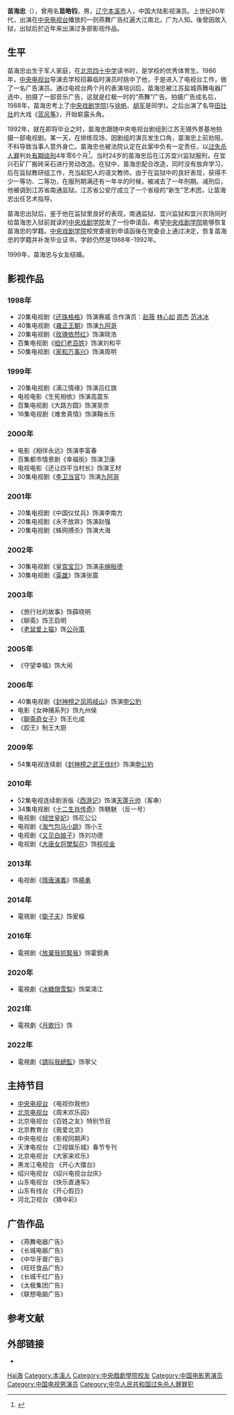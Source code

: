 {{艺人
| 姓名     = 苗海忠
| 类型     = 男艺人
| 图片     = 
| 图片尺寸 = 
| 图片简介 = 
| 原名     = 苗皓钧
| 外文名   = 
| 外文     = 
| 罗马拼音 = 
| 英文名   = 
| 绰号     = 阿苗
| 其他艺名 = 
| 国籍     = {{PRC}}
| 民族     = 汉族
| 籍贯     = 
| 出生日期 = {{Birth_date_and_age|1968|10|6}}
| 出生地点 = {{CHN}}[[辽宁省|辽宁]][[本溪市|本溪市]]
| 生肖     = 
| 星座     = 
| 逝世日期 = 
| 逝世地点 = 
| 职业     = [[演員|演員]](影视、话剧)、广告艺员、[[主持人|主持人]]、剧照师
| 语言     = [[汉语|汉语]]
| 三围     = 
| 血型     = 
| 身高     = 
| 体重     = 
| 教育程度 = [[中央戏剧学院|中央戏剧学院]]88级本科毕业
| 网站  = 
}}
'''苗海忠'''（{{bd|1968年|10月6日|catIdx=M苗}}），曾用名'''苗皓钧'''，男，[[辽宁省|辽宁]][[本溪市|本溪市]]人，中国大陆影视演员。上世纪80年代，出演在[[中国中央电视台|中央电视台]]播放的一则燕舞广告红遍大江南北，广为人知。後曾因故入狱，出狱后於近年来出演过多部影视作品。

== 生平 ==
苗海忠出生于军人家庭，在[[北京四十中学|北京四十中学]]读书时，是学校的优秀体育生。1986年，[[中国中央电视台|中央电视台]]导演去学校招募临时演员时挑中了他，于是进入了电视台工作，做了一名广告演员。通过电视台两个月的表演培训后，苗海忠被江苏盐城燕舞电器厂选中，拍摄了一部音乐广告，这就是红极一时的“燕舞”广告。拍摄广告成名后，1988年，苗海忠考上了[[中央戏剧学院|中央戏剧学院]](与[[徐帆|徐帆]]、[[胡军|胡军]]是同学)。之后出演了名导[[田壮壮|田壮壮]]的大戏《[[蓝风筝|蓝风筝]]》，开始崭露头角。

1992年，就在即将毕业之时，苗海忠跟随中央电视台剧组到江苏无锡外景基地拍摄一部电视剧。某一天，在排练现场，因剧组的演员发生口角，苗海忠上前劝阻，不料导致当事人意外身亡。苗海忠也被法院认定在此案中负有一定责任，以[[过失杀人罪|过失杀人罪]]判处[[有期徒刑|有期徒刑]]4年零6个月<ref>{{Cite web |url=http://news.163.com/09/0608/03/5B8OHCQM000120GR.html |title=苗海忠 “燕舞”后 平常心 |access-date=2010-05-19 |archive-url=https://web.archive.org/web/20160305025027/http://news.163.com/09/0608/03/5B8OHCQM000120GR.html |archive-date=2016-03-05 |dead-url=yes }}</ref>。当时24岁的苗海忠后在江苏宜兴监狱服刑，在宜兴石矿厂搬砖采石进行劳动改造。在狱中，苗海忠配合改造，同时没有放弃学习，后在监狱教研组工作，充当起犯人的语文教师。由于在监狱中的良好表现，获得不少一等功、二等功，在服刑期满还有一年半的时候，被减去了一年刑期。减刑后，他被调到江苏省南通监狱。江苏省公安厅成立了一个省级的“新生”艺术团，让苗海忠出任艺术指导。

苗海忠出狱后，鉴于他在监狱里良好的表现，南通监狱、宜兴监狱和宜兴农场同时给苗海忠入狱前就读的[[中央戏剧学院|中央戏剧学院]]发了一份申请函，希望[[中央戏剧学院|中央戏剧学院]]能够恢复苗海忠的学籍。[[中央戏剧学院|中央戏剧学院]]校党委接到申请函後在党委会上通过决定，恢复苗海忠的学籍并补发毕业证书，学龄仍然是1988年-1992年。

1999年，苗海忠与女友结婚。

==影视作品==
{{Expand list}}
===1998年===
*20集电视剧《[[还珠格格|还珠格格]]》饰演赛威 合作演员：[[赵薇|赵薇]] [[林心如|林心如]] [[周杰|周杰]] [[范冰冰|范冰冰]]
*40集电视剧《[[雍正王朝|雍正王朝]]》饰演[[允禟|九阿哥]]
*20集电视剧《[[玫瑰依然红|玫瑰依然红]]》饰演晓浩
*百集电视剧《[[咱们老百姓|咱们老百姓]]》饰演刘和平
*50集电视剧《[[家和万事兴|家和万事兴]]》饰演周明

===1999年===
*20集电视剧《漓江情缘》饰演吕红旗
*电视电影《生死相依》饰演高震东
*百集电视剧《大路方圆》饰演吴奈
*16集电视剧《难舍真情》饰演鞠长乐
===2000年===
*电影《相伴永远》饰演李富春
*百集都市情景剧《幸福街》饰演卫康
*电视电影《还让四平当村长》饰演王材
*30集电视剧《[[李卫当官|李卫当官]]1》饰演[[允禟|九阿哥]]
===2001年===
*20集电视剧《中国仪仗兵》饰演李南方
*20集电视剧《永不放弃》饰演赵强
*20集电视剧《蛛网搏杀》饰演大海
===2002年===
*30集电视剧《[[皇宫宝贝|皇宫宝贝]]》饰演[[丰绅殷德|丰绅殷德]]
*30集电视剧《[[英雄_(2002年电视剧)|英雄]]》饰演张震
===2003年===
*《旅行社的故事》饰薛晓明
*《聊斋》饰王启明
*《[[老鼠爱上猫|老鼠爱上猫]]》饰[[公孙策|公孙策]]
===2005年===
*《守望幸福》饰大闹
===2006年===
*40集电视剧《[[封神榜_(2006年电视剧)|封神榜之凤鸣岐山]]》饰演[[申公豹|申公豹]]
*电影《女神捕系列》饰九州侯
*《[[聊斋奇女子|聊斋奇女子]]》饰王化成
*《跤王》制王大厨
===2009年===
*54集电视连续剧《[[封神榜之武王伐纣|封神榜之武王伐纣]]》饰演[[申公豹|申公豹]]
===2010年===
*52集电视连续剧浙版《[[西遊記_(2010年電視劇)|西游记]]》饰演[[天蓬元帅|天蓬元帅]]（客串）
*34集电视剧《[[十二生肖传奇|十二生肖传奇]]》饰魑魅 （反一号）
*电视剧《[[倾世皇妃|倾世皇妃]]》饰花公公
*电视剧《[[淘气包马小跳|淘气包马小跳]]》饰小王
*电视剧《[[又见白娘子|又见白娘子]]》饰刘功德
*电视剧《[[大唐女将樊梨花|大唐女将樊梨花]]》饰[[程咬金|程咬金]]
===2013年===
*电视剧《[[隋唐演義_(2013年電視劇)|隋唐演義]]》饰[[杨勇_(隋朝)|楊勇]]
===2014年===
*電視剧《[[衛子夫|衛子夫]]》饰爰樞
===2016年===
*電視剧《[[放棄我抓緊我|放棄我抓緊我]]》饰霍銳勇

===2020年===
*電視劇《[[冰糖燉雪梨|冰糖燉雪梨]]》饰棠鴻江

===2021年===
*電視劇《[[月歌行|月歌行]]》饰

===2022年===
*電視劇《[[請叫我總監|請叫我總監]]》饰寧父

==主持节目==
*[[中国中央电视台|中央电视台]] 《电视你我他》
*[[北京电视台|北京电视台]] 《周末欢乐园》
*北京电视台 《百姓之友》特别节目
*北京教育台 《我爱北京》
*中央电视台 《影视同期声》
*天津电视台 《卫视娱乐城》春节专刊
*北京电视台 《大家来欢乐》
*黑龙江电视台 《开心大擂台》
*绍兴电视台 《绍兴电视台台庆》
*山东电视台 《快乐直通车》
*山东有线台 《开心假日》
*河北卫视台 《猜中彩》

== 广告作品 ==
*《燕舞电器广告》 
*《长城电器广告》 
*《中华牙膏广告》
*《旺旺食品广告》 
*《长城干红广告》
*《太极集团广告》
*《联想电脑广告》

== 参考文献 ==
{{reflist}}

== 外部链接 ==
* {{zh-cn}}{{Sinaweibo|1985447495}}

{{Authority control}}
{{DEFAULTSORT:Miao苗}}
[[Category:苗姓|Hai海]]
[[Category:本溪人|Category:本溪人]]
[[Category:中央戲劇學院校友|Category:中央戲劇學院校友]]
[[Category:中国电影男演员|Category:中国电影男演员]]
[[Category:中国电视男演员|Category:中国电视男演员]]
[[Category:中华人民共和国过失杀人罪罪犯|Category:中华人民共和国过失杀人罪罪犯]]